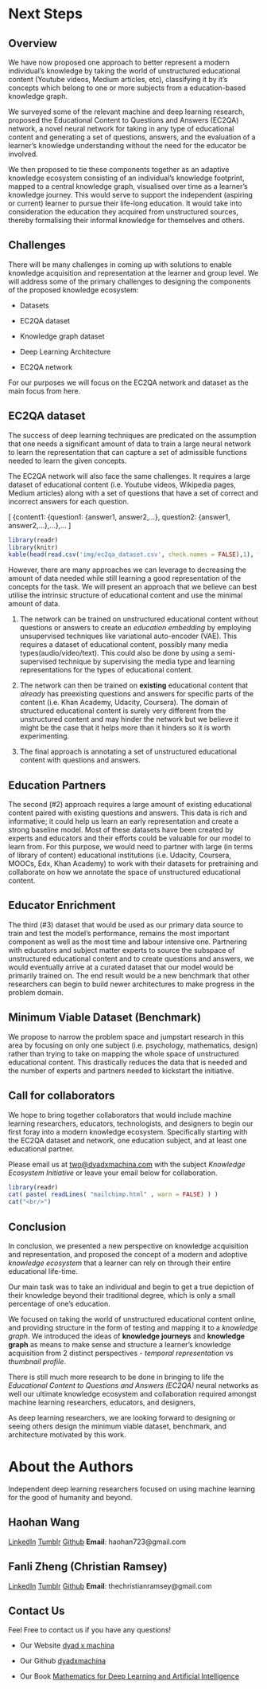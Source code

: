 
# Next Steps

## Overview
We have now proposed one approach to better represent a modern individual's knowledge by taking the world of unstructured educational content (Youtube videos, Medium articles, etc), classifying it by it's concepts which belong to one or more subjects from a education-based knowledge graph.

We surveyed some of the relevant machine and deep learning research, proposed the Educational Content to Questions and Answers (EC2QA) network, a novel neural network for taking in any type of educational content and generating a set of questions, answers, and the evaluation of a learner's knowledge understanding without the need for the educator be involved.

We then proposed to tie these components together as an adaptive knowledge ecosystem consisting of an individual's knowledge footprint, mapped to a central knowledge graph, visualised over time as a learner's knowledge journey. This would serve to support the independent (aspiring or current) learner to pursue their life-long education. It would take into consideration the education they acquired from unstructured sources, thereby formalising their informal knowledge for themselves and others.


## Challenges

There will be many challenges in coming up with solutions to enable knowledge acquisition and representation at the learner and group level. We will address some of the primary challenges to designing the components of the proposed knowledge ecosystem:                                                        

- Datasets

+ EC2QA dataset

+ Knowledge graph dataset

- Deep Learning Architecture

+ EC2QA network

For our purposes we will focus on the EC2QA network and dataset as the main focus from here.

## EC2QA dataset

The success of deep learning techniques are predicated on the assumption that one needs a significant amount of data to train a large neural network to learn the representation that can capture a set of admissible functions needed to learn the given concepts.

The EC2QA network will also face the same challenges. It requires a large dataset of educational content (i.e. Youtube videos, Wikipedia pages, Medium articles) along with a set of questions that have a set of correct and incorrect answers for each question.

\[
 \{content1: \{question1: \{answer1, answer2,...\},  question2: \{answer1, answer2,...\},...\},...
\]

```r
library(readr)
library(knitr)
kable(head(read.csv('img/ec2qa_dataset.csv', check.names = FALSE),1), format = "latex")

```

However, there are many approaches we can leverage to decreasing the amount of data needed while still learning a good representation of the concepts for the task. We will present an approach that we believe can best utilise the intrinsic structure of educational content and use the minimal amount of data.

1. The network can be trained on unstructured educational content without questions or answers to create an *education embedding* by employing unsupervised techniques like variational auto-encoder (VAE). This requires a dataset of educational content, possibly many media types(audio/video/text). This could also be done by using a semi-supervised technique by supervising the media type and learning representations for the types of educational content.


2. The network can then be trained on **existing** educational content that *already* has preexisting questions and answers for specific parts of the content (i.e. Khan Academy, Udacity, Coursera). The domain of structured educational content is surely very different from the unstructured content and may hinder the network but we believe it might be the case that it helps more than it hinders so it is worth experimenting.


3. The final approach is annotating a set of unstructured educational content with questions and answers.


## Education Partners

The second (#2) approach requires a large amount of existing educational content paired with existing questions and answers. This data is rich and informative; it could help us learn an early representation and create a strong baseline model. Most of these datasets have been created by experts and educators and their efforts could be valuable for our model to learn from. For this purpose, we would need to partner with large (in terms of library of content) educational institutions (i.e. Udacity, Coursera, MOOCs, Edx, Khan Academy) to work with their datasets for pretraining and collaborate on how we annotate the space of unstructured educational content.

## Educator Enrichment

The third (#3) dataset that would be used as our primary data source to train and test the model's performance, remains the most important component as well as the most time and labour intensive one. Partnering with educators and subject matter experts to source the subspace of unstructured educational content and to create questions and answers, we would eventually arrive at a curated dataset that our model would be primarily trained on. The end result would be a new benchmark that other researchers can begin to build newer architectures to make progress in the problem domain.

## Minimum Viable Dataset (Benchmark)
We propose to narrow the problem space and jumpstart research in this area by focusing on only one subject (i.e. psychology, mathematics, design) rather than trying to take on mapping the whole space of unstructured educational content. This drastically reduces the data that is needed and the number of experts and partners needed to kickstart the initiative.


## Call for collaborators

We hope to bring together collaborators that would include machine learning researchers, educators, technologists, and designers to begin our first foray into a modern knowledge ecosystem. Specifically starting with the EC2QA dataset and network, one education subject, and at least one educational partner.

Please email us at [two@dyadxmachina.com](two@dyadxmachina.com) with the subject *Knowledge Ecosystem Initiative* or leave your email below for collaboration.

```r
library(readr)
cat( paste( readLines( "mailchimp.html" , warn = FALSE) ) )
cat("<br/>")
```

## Conclusion

In conclusion, we presented a new perspective on knowledge acquisition and representation, and proposed the concept of a modern and adoptive *knowledge ecosystem* that a learner can rely on through their entire educational life-time.

Our main task was to take an individual and begin to get a true depiction of their knowledge beyond their traditional degree, which is only a small percentage of one's education.

We focused on taking the world of unstructured educational content online, and providing structure in the form of testing and mapping it to a *knowledge graph*. We introduced the ideas of **knowledge journeys** and **knowledge graph** as means to make sense and structure a learner's knowledge acquisition from 2 distinct perspectives - *temporal representation* vs *thumbnail profile*.

There is still much more research to be done in bringing to life the *Educational Content to Questions and Answers (EC2QA)* neural networks as well our ultimate knowledge ecosystem and collaboration required amongst machine learning researchers, educators, and designers,

As deep learning researchers, we are looking forward to designing or seeing others design the minimum viable dataset, benchmark, and architecture motivated by this work.

# About the Authors
Independent deep learning researchers focused on using machine learning for the good of humanity and beyond.

## Haohan Wang
[LinkedIn](https://www.linkedin.com/in/haohanw)
[Tumblr](https://haohanwang.tumblr.com/)
[Github](https://github.com/haohanwang23)
**Email**: haohan723@gmail.com

## Fanli Zheng (Christian Ramsey)
[LinkedIn](https://www.linkedin.com/in/christianramsey/)
[Tumblr](https://anthrochristianramsey.tumblr.com/)
[Github](https://github.com/christianramsey)
**Email**: thechristianramsey@gmail.com

## Contact Us
Feel Free to contact us if you have any questions!

+ Our Website [dyad x machina](dyadxmachina.com)

+ Our Github [dyadxmachina](https://github.com/dyadxmachina)

+ Our Book [Mathematics for Deep Learning and Artificial Intelligence](m4dl.com)

